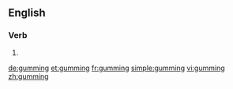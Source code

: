 ==English==

===Verb===
{{head|en}}

# {{present participle of|gum|lang=en}}

[[de:gumming]]
[[et:gumming]]
[[fr:gumming]]
[[simple:gumming]]
[[vi:gumming]]
[[zh:gumming]]